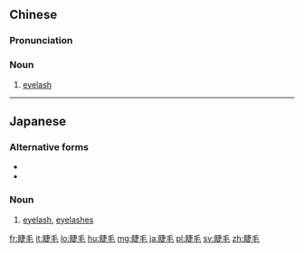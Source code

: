 ==Chinese==
{{zh-forms}}

===Pronunciation===
{{zh-pron
|m=jiémáo
|c=zit6 mou4
|cat=n
}}

===Noun===
{{zh-noun}}

# [[eyelash]]

----

==Japanese==
{{ja-kanjitab|睫|毛}}

===Alternative forms===
* {{l|ja|まつ毛}}
* {{l|ja|睫}}

===Noun===
{{ja-noun|まつげ}}

# {{lb|ja|anatomy|sort=まつげ}} [[eyelash]], [[eyelash]]es

[[fr:睫毛]]
[[it:睫毛]]
[[lo:睫毛]]
[[hu:睫毛]]
[[mg:睫毛]]
[[ja:睫毛]]
[[pl:睫毛]]
[[sv:睫毛]]
[[zh:睫毛]]